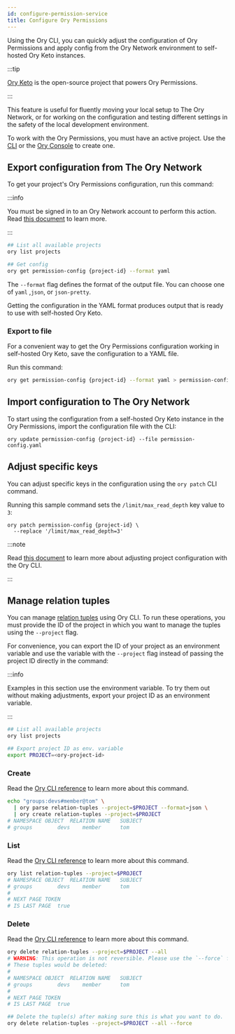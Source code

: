 ```yaml
---
id: configure-permission-service
title: Configure Ory Permissions
---
```


Using the Ory CLI, you can quickly adjust the configuration of Ory Permissions and apply config from the Ory Network environment
to self-hosted Ory Keto instances.

:::tip

[Ory Keto](https://github.com/ory/keto) is the open-source project that powers Ory Permissions.

:::

This feature is useful for fluently moving your local setup to The Ory Network, or for working on the configuration and testing
different settings in the safety of the local development environment.

To work with the Ory Permissions, you must have an active project. Use the [CLI](./config-with-cli#create-ory-cloud-project) or
the [Ory Console](https://console.ory.sh/) to create one.

## Export configuration from The Ory Network

To get your project's Ory Permissions configuration, run this command:

:::info

You must be signed in to an Ory Network account to perform this action. Read
[this document](./cli-basics#use-cli-with-existing-cloud-account) to learn more.

:::

```bash
## List all available projects
ory list projects

## Get config
ory get permission-config {project-id} --format yaml
```

The `--format` flag defines the format of the output file. You can choose one of `yaml` ,`json`, or `json-pretty`.

Getting the configuration in the YAML format produces output that is ready to use with self-hosted Ory Keto.

### Export to file

For a convenient way to get the Ory Permissions configuration working in self-hosted Ory Keto, save the configuration to a YAML
file.

Run this command:

```bash
ory get permission-config {project-id} --format yaml > permission-config.yaml
```

## Import configuration to The Ory Network

To start using the configuration from a self-hosted Ory Keto instance in the Ory Permissions, import the configuration file with
the CLI:

```shell
ory update permission-config {project-id} --file permission-config.yaml
```

## Adjust specific keys

You can adjust specific keys in the configuration using the `ory patch` CLI command.

Running this sample command sets the `/limit/max_read_depth` key value to `3`:

```shell
ory patch permission-config {project-id} \
  --replace '/limit/max_read_depth=3'
```

:::note

Read [this document](./config-with-cli) to learn more about adjusting project configuration with the Ory CLI.

:::

## Manage relation tuples

You can manage [relation tuples](../../keto/concepts/relation-tuples) using Ory CLI. To run these operations, you must provide the
ID of the project in which you want to manage the tuples using the `--project` flag.

For convenience, you can export the ID of your project as an environment variable and use the variable with the `--project` flag
instead of passing the project ID directly in the command:

:::info

Examples in this section use the environment variable. To try them out without making adjustments, export your project ID as an
environment variable.

:::

```bash
## List all available projects
ory list projects

## Export project ID as env. variable
export PROJECT=<ory-project-id>
```

### Create

Read the [Ory CLI reference](../../cli/ory-create-relation-tuples) to learn more about this command.

```bash
echo "groups:devs#member@tom" \
  | ory parse relation-tuples --project=$PROJECT --format=json \
  | ory create relation-tuples --project=$PROJECT
# NAMESPACE	OBJECT	RELATION NAME	SUBJECT
# groups		devs	member		tom
```

### List

Read the [Ory CLI reference](../../cli/ory-list-relation-tuples) to learn more about this command.

```bash
ory list relation-tuples --project=$PROJECT
# NAMESPACE	OBJECT	RELATION NAME	SUBJECT
# groups		devs	member		tom
#
# NEXT PAGE TOKEN
# IS LAST PAGE	true
```

### Delete

Read the [Ory CLI reference](../../cli/ory-delete-relation-tuples) to learn more about this command.

```bash
ory delete relation-tuples --project=$PROJECT --all
# WARNING: This operation is not reversible. Please use the `--force` flag to proceed.
# These tuples would be deleted:
#
# NAMESPACE	OBJECT	RELATION NAME	SUBJECT
# groups		devs	member		tom
#
# NEXT PAGE TOKEN
# IS LAST PAGE	true

## Delete the tuple(s) after making sure this is what you want to do.
ory delete relation-tuples --project=$PROJECT --all --force
```
